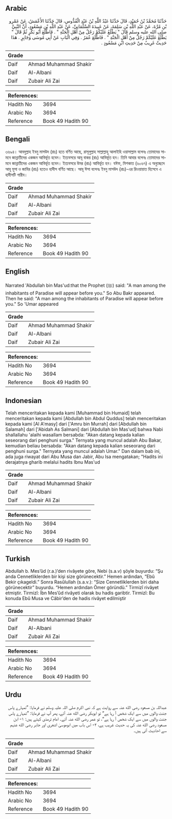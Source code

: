 ## Arabic


<div dir="rtl" lang="ar" style={{fontSize:'larger',backgroundColor:'#f8f9fa',padding:20}}>
حَدَّثَنَا مُحَمَّدُ بْنُ حُمَيْدٍ، قَالَ حَدَّثَنَا عَبْدُ اللَّهِ بْنُ عَبْدِ الْقُدُّوسِ، قَالَ حَدَّثَنَا الأَعْمَشُ، عَنْ عَمْرِو بْنِ مُرَّةَ، عَنْ عَبْدِ اللَّهِ بْنِ سَلِمَةَ، عَنْ عَبِيدَةَ السَّلْمَانِيِّ، عَنْ عَبْدِ اللَّهِ بْنِ مَسْعُودٍ، أَنَّ النَّبِيَّ صلى الله عليه وسلم قَالَ ‏"‏ يَطْلُعُ عَلَيْكُمْ رَجُلٌ مِنْ أَهْلِ الْجَنَّةِ ‏"‏ ‏.‏ فَاطَّلَعَ أَبُو بَكْرٍ ثُمَّ قَالَ ‏"‏ يَطْلُعُ عَلَيْكُمْ رَجُلٌ مِنْ أَهْلِ الْجَنَّةِ ‏"‏ ‏.‏ فَاطَّلَعَ عُمَرُ ‏.‏ وَفِي الْبَابِ عَنْ أَبِي مُوسَى وَجَابِرٍ ‏. هَذَا حَدِيثٌ غَرِيبٌ مِنْ حَدِيثِ ابْنِ مَسْعُودٍ ‏.‏
</div>
<div style={{backgroundColor:'#f8f9fa',padding:20, marginBottom: 10}}><table> <thead> <tr> <th>Grade</th> <th></th> </tr> </thead> <tbody> <tr><td>Daif</td><td>Ahmad Muhammad Shakir</td></tr><tr><td>Daif</td><td>Al-Albani</td></tr><tr><td>Daif</td><td>Zubair Ali Zai</td></tr></tbody></table><table> <thead> <tr> <th>References:</th> <th></th> </tr> </thead> <tbody><tr><td>Hadith No</td><td>3694</td></tr><tr><td>Arabic No</td><td>3694</td></tr><tr><td>Reference</td><td>Book 49 Hadith 90</td></tr></tbody></table></div>

## Bengali


<div dir="ltr" lang="bn" style={{fontSize:'larger',backgroundColor:'#f8f9fa',padding:20}}>
৩৬৯৪। আবদুল্লাহ ইবনু মাসউদ (রাঃ) হতে বর্ণিত আছে, রাসূলুল্লাহ সাল্লাল্লাহু আলাইহি ওয়াসাল্লাম বলেনঃ তোমাদের সামনে জান্নাতীদের একজন আবির্ভূত হবেন। ইত্যবসরে আবূ বাকর (রাঃ) আবির্ভূত হন। তিনি আবার বলেনঃ তোমাদের সামনে জান্নাতীদের একজন আবির্ভূত হবেন। ইত্যবসরে উমর (রাঃ) আবির্ভূত হন। যঈফ, মিশকাত (৬০৬৭) এ অনুচ্ছেদে আবূ মূসা ও জাবির (রাঃ) হতেও হাদীস বর্ণিত আছে। আবূ ঈসা বলেনঃ ইবনু মাসউদ (রাঃ)-এর রিওয়ায়াত হিসেবে এ হাদীসটি গারীব।
</div>
<div style={{backgroundColor:'#f8f9fa',padding:20, marginBottom: 10}}><table> <thead> <tr> <th>Grade</th> <th></th> </tr> </thead> <tbody> <tr><td>Daif</td><td>Ahmad Muhammad Shakir</td></tr><tr><td>Daif</td><td>Al-Albani</td></tr><tr><td>Daif</td><td>Zubair Ali Zai</td></tr></tbody></table><table> <thead> <tr> <th>References:</th> <th></th> </tr> </thead> <tbody><tr><td>Hadith No</td><td>3694</td></tr><tr><td>Arabic No</td><td>3694</td></tr><tr><td>Reference</td><td>Book 49 Hadith 90</td></tr></tbody></table></div>

## English


<div dir="ltr" lang="en" style={{fontSize:'larger',backgroundColor:'#f8f9fa',padding:20}}>
Narrated 'Abdullah bin Mas'ud:that the Prophet (ﷺ) said: "A man among the inhabitants of Paradise will appear before you." So Abu Bakr appeared. Then he said: "A man among the inhabitants of Paradise will appear before you." So 'Umar appeared
</div>
<div style={{backgroundColor:'#f8f9fa',padding:20, marginBottom: 10}}><table> <thead> <tr> <th>Grade</th> <th></th> </tr> </thead> <tbody> <tr><td>Daif</td><td>Ahmad Muhammad Shakir</td></tr><tr><td>Daif</td><td>Al-Albani</td></tr><tr><td>Daif</td><td>Zubair Ali Zai</td></tr></tbody></table><table> <thead> <tr> <th>References:</th> <th></th> </tr> </thead> <tbody><tr><td>Hadith No</td><td>3694</td></tr><tr><td>Arabic No</td><td>3694</td></tr><tr><td>Reference</td><td>Book 49 Hadith 90</td></tr></tbody></table></div>

## Indonesian


<div dir="ltr" lang="id" style={{fontSize:'larger',backgroundColor:'#f8f9fa',padding:20}}>
Telah menceritakan kepada kami [Muhammad bin Humaid] telah menceritakan kepada kami [Abdullah bin Abdul Quddus] telah menceritakan kepada kami [Al A'masy] dari ['Amru bin Murrah] dari [Abdullah bin Salamah] dari ['Abidah As Salmani] dari [Abdullah bin Mas'ud] bahwa Nabi shallallahu 'alaihi wasallam bersabda: "Akan datang kepada kalian seseorang dari penghuni surga." Ternyata yang muncul adalah Abu Bakar, kemudian beliau bersabda: "Akan datang kepada kalian seseorang dari penghuni surga." Ternyata yang muncul adalah Umar." Dan dalam bab ini, ada juga riwayat dari Abu Musa dan Jabir, Abu Isa mengatakan; "Hadits ini derajatnya gharib melalui hadits Ibnu Mas'ud
</div>
<div style={{backgroundColor:'#f8f9fa',padding:20, marginBottom: 10}}><table> <thead> <tr> <th>Grade</th> <th></th> </tr> </thead> <tbody> <tr><td>Daif</td><td>Ahmad Muhammad Shakir</td></tr><tr><td>Daif</td><td>Al-Albani</td></tr><tr><td>Daif</td><td>Zubair Ali Zai</td></tr></tbody></table><table> <thead> <tr> <th>References:</th> <th></th> </tr> </thead> <tbody><tr><td>Hadith No</td><td>3694</td></tr><tr><td>Arabic No</td><td>3694</td></tr><tr><td>Reference</td><td>Book 49 Hadith 90</td></tr></tbody></table></div>

## Turkish


<div dir="ltr" lang="tr" style={{fontSize:'larger',backgroundColor:'#f8f9fa',padding:20}}>
Abdullah b. Mes’ûd (r.a.)’den rivâyete göre, Nebi (s.a.v) şöyle buyurdu: “Şu anda Cennetliklerden bir kişi size görünecektir.” Hemen ardından, “Ebû Bekir çıkageldi.” Sonra Rasûlullah (s.a.v.): “Size Cennetliklerden biri daha görünecektir” buyurdu. “Hemen ardından Ömer göründü.” Tirmizî rivâyet etmiştir. Tirmizî: İbn Mes’ûd rivâyeti olarak bu hadis garibtir. Tirmizî: Bu konuda Ebû Musa ve Câbir’den de hadis rivâyet edilmiştir
</div>
<div style={{backgroundColor:'#f8f9fa',padding:20, marginBottom: 10}}><table> <thead> <tr> <th>Grade</th> <th></th> </tr> </thead> <tbody> <tr><td>Daif</td><td>Ahmad Muhammad Shakir</td></tr><tr><td>Daif</td><td>Al-Albani</td></tr><tr><td>Daif</td><td>Zubair Ali Zai</td></tr></tbody></table><table> <thead> <tr> <th>References:</th> <th></th> </tr> </thead> <tbody><tr><td>Hadith No</td><td>3694</td></tr><tr><td>Arabic No</td><td>3694</td></tr><tr><td>Reference</td><td>Book 49 Hadith 90</td></tr></tbody></table></div>

## Urdu


<div dir="rtl" lang="ur" style={{fontSize:'larger',backgroundColor:'#f8f9fa',padding:20}}>
عبداللہ بن مسعود رضی الله عنہ سے روایت ہے کہ نبی اکرم صلی اللہ علیہ وسلم نے فرمایا: ”تمہارے پاس جنت والوں میں سے ایک شخص آ رہا ہے“ تو ابوبکر رضی الله عنہ آئے، پھر آپ نے فرمایا: ”تمہارے پاس جنت والوں میں سے ایک شخص آ رہا ہے“، تو عمر رضی الله عنہ آئے۔ امام ترمذی کہتے ہیں: ۱- ابن مسعود رضی الله عنہ کی یہ حدیث غریب ہے، ۲- اس باب میں ابوموسیٰ اشعری اور جابر رضی الله عنہم سے احادیث آئی ہیں۔
</div>
<div style={{backgroundColor:'#f8f9fa',padding:20, marginBottom: 10}}><table> <thead> <tr> <th>Grade</th> <th></th> </tr> </thead> <tbody> <tr><td>Daif</td><td>Ahmad Muhammad Shakir</td></tr><tr><td>Daif</td><td>Al-Albani</td></tr><tr><td>Daif</td><td>Zubair Ali Zai</td></tr></tbody></table><table> <thead> <tr> <th>References:</th> <th></th> </tr> </thead> <tbody><tr><td>Hadith No</td><td>3694</td></tr><tr><td>Arabic No</td><td>3694</td></tr><tr><td>Reference</td><td>Book 49 Hadith 90</td></tr></tbody></table></div>